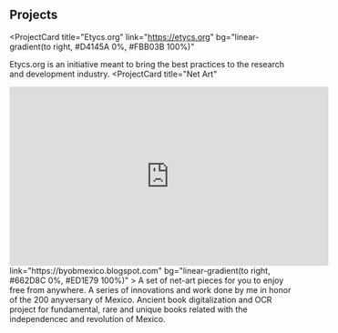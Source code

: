 ## Projects

<ProjectCard
  title="Etycs.org"
  link="https://etycs.org"
  bg="linear-gradient(to right, #D4145A 0%, #FBB03B 100%)"
>
  Etycs.org is an initiative meant to bring the best practices to the research and development industry.
</ProjectCard>
<ProjectCard
  title="Net Art"
  <iframe width="560" height="315" src="https://www.youtube.com/embed/pksvkB4snuY" title="YouTube video player" frameborder="0" allow="accelerometer; autoplay; clipboard-write; encrypted-media; gyroscope; picture-in-picture; web-share" allowfullscreen></iframe>
  link="https://byobmexico.blogspot.com"
  bg="linear-gradient(to right, #662D8C 0%, #ED1E79 100%)"
>
  A set of net-art pieces for you to enjoy free from anywhere.
</ProjectCard>
<ProjectCard
  title="Bicentennial Anniversary of México"
  link="https://www.lekoarts.de/garden/adding-a-draft-feature-to-gatsby?utm_source=cara&utm_medium=Theme"
  bg="linear-gradient(to right, #009245 0%, #FCEE21 100%)"
>
  A series of innovations and work done by me in honor of the 200 anyversary of Mexico.
</ProjectCard>
<ProjectCard
  title="National Digital library of Mexico"
  link="https://www.lekoarts.de/design/introducing-the-theme-ui-plugin-for-figma?utm_source=cara&utm_medium=Theme"
  bg="linear-gradient(to right, #D585FF 0%, #00FFEE 100%)"
>
  Ancient book digitalization and OCR project for fundamental, rare and unique books related with the independencec and revolution of Mexico.
</ProjectCard>
